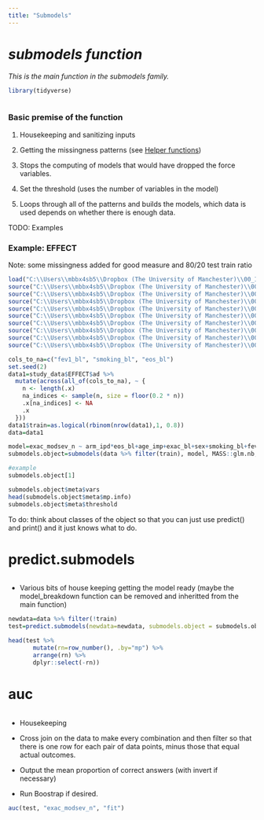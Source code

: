```yaml
---
title: "Submodels"
---
```


# *submodels function*

*This is the main function in the submodels family.*

```r
library(tidyverse)
```

```r
```

### Basic premise of the function

1.  Housekeeping and sanitizing inputs

2.  Getting the missingness patterns (see [Helper functions](helper_functions.qmd))

3.  Stops the computing of models that would have dropped the force variables.

4.  Set the threshold (uses the number of variables in the model)

5.  Loops through all of the patterns and builds the models, which data is used depends on whether there is enough data.

TODO: Examples

### Example: EFFECT

Note: some missingness added for good measure and 80/20 test train ratio

```r
load("C:\\Users\\mbbx4sb5\\Dropbox (The University of Manchester)\\00_ICS_RECODE_Shared\\data/study_data.RDa")
source("C:\\Users\\mbbx4sb5\\Dropbox (The University of Manchester)\\00_ICS_RECODE_Shared\\R/prediction/submodels.R")
source("C:\\Users\\mbbx4sb5\\Dropbox (The University of Manchester)\\00_ICS_RECODE_Shared\\R/prediction/predict_submodels.R")
source("C:\\Users\\mbbx4sb5\\Dropbox (The University of Manchester)\\00_ICS_RECODE_Shared\\R/prediction/print_submodels.R")
source("C:\\Users\\mbbx4sb5\\Dropbox (The University of Manchester)\\00_ICS_RECODE_Shared\\R/prediction/model_breakdown.R")
source("C:\\Users\\mbbx4sb5\\Dropbox (The University of Manchester)\\00_ICS_RECODE_Shared\\R/prediction/auc.R")
source("C:\\Users\\mbbx4sb5\\Dropbox (The University of Manchester)\\00_ICS_RECODE_Shared\\R/prediction/auc_boot.R")
source("C:\\Users\\mbbx4sb5\\Dropbox (The University of Manchester)\\00_ICS_RECODE_Shared\\R/prediction/unpack.R")
source("C:\\Users\\mbbx4sb5\\Dropbox (The University of Manchester)\\00_ICS_RECODE_Shared\\R/prediction/missingness_pattern.R")
source("C:\\Users\\mbbx4sb5\\Dropbox (The University of Manchester)\\00_ICS_RECODE_Shared\\R/prediction/remove_missing_vars.R")

cols_to_na=c("fev1_bl", "smoking_bl", "eos_bl")
set.seed(2)
data1=study_data$EFFECT$ad %>%
  mutate(across(all_of(cols_to_na), ~ {
    n <- length(.x)
    na_indices <- sample(n, size = floor(0.2 * n))
    .x[na_indices] <- NA
    .x
  })) 
data1$train=as.logical(rbinom(nrow(data1),1, 0.8))
data=data1

```

```r
model=exac_modsev_n ~ arm_ipd*eos_bl+age_imp+exac_bl+sex+smoking_bl+fev1_bl+offset(trt_dur)
submodels.object=submodels(data %>% filter(train), model, MASS::glm.nb,force_variables="trt_dur", contrasts=NULL, remove_model_data = c())

#example
submodels.object[1]

submodels.object$meta$vars
head(submodels.object$meta$mp.info)
submodels.object$meta$threshold


```

To do: think about classes of the object so that you can just use predict() and print() and it just knows what to do.

# predict.submodels

```r
```

-   Various bits of house keeping getting the model ready (maybe the model_breakdown function can be removed and inheritted from the main function)

```r
newdata=data %>% filter(!train)
test=predict.submodels(newdata=newdata, submodels.object = submodels.object, se.fit=T,retain_lhs = T,include_mp=T, type='response')

head(test %>% 
       mutate(rn=row_number(), .by="mp") %>% 
       arrange(rn) %>% 
       dplyr::select(-rn))
```

# auc

```r
```

-   Housekeeping

-   Cross join on the data to make every combination and then filter so that there is one row for each pair of data points, minus those that equal actual outcomes.

-   Output the mean proportion of correct answers (with invert if necessary)

-   Run Boostrap if desired.

```r
auc(test, "exac_modsev_n", "fit")
```
